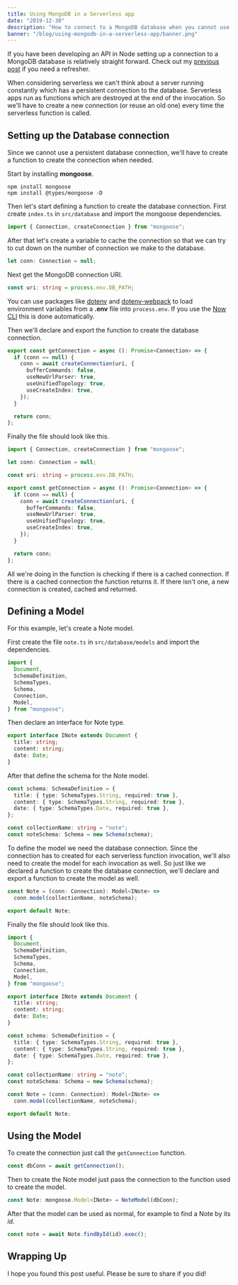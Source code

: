 ```yaml
---
title: Using MongoDB in a Serverless app
date: "2019-12-30"
description: "How to connect to a MongoDB database when you cannot use a persistent connection to the database"
banner: "/blog/using-mongodb-in-a-serverless-app/banner.png"
---
```


If you have been developing an API in Node setting up a connection to a MongoDB database is relatively straight forward. Check out my [previous post](https://akhilaariyachandra.com/setup-mongodb-in-nodejs-with-mongoose) if you need a refresher.

When considering serverless we can't think about a server running constantly which has a persistent connection to the database. Serverless apps run as functions which are destroyed at the end of the invocation. So we'll have to create a new connection (or reuse an old one) every time the serverless function is called.

## Setting up the Database connection

Since we cannot use a persistent database connection, we'll have to create a function to create the connection when needed.

Start by installing **mongoose**.

```shell
npm install mongoose
npm install @types/mongoose -D
```

Then let's start defining a function to create the database connection. First create `index.ts` in `src/database` and import the mongoose dependencies.

```typescript:src/database/index.ts
import { Connection, createConnection } from "mongoose";
```

After that let's create a variable to cache the connection so that we can try to cut down on the number of connection we make to the database.

```typescript:src/database/index.ts
let conn: Connection = null;
```

Next get the MongoDB connection URI.

```typescript:src/database/index.ts
const uri: string = process.env.DB_PATH;
```

You can use packages like [dotenv](https://www.npmjs.com/package/dotenv) and [dotenv-webpack](https://www.npmjs.com/package/dotenv-webpack) to load environment variables from a **.env** file into `process.env`. If you use the [Now CLI](https://zeit.co/download) this is done automatically.

<SpecialBlock
  type="warn"
  markdown="Remember to not commit the **.env** file!"
/>

Then we'll declare and export the function to create the database connection.

```typescript:src/database/index.ts
export const getConnection = async (): Promise<Connection> => {
  if (conn == null) {
    conn = await createConnection(uri, {
      bufferCommands: false,
      useNewUrlParser: true,
      useUnifiedTopology: true,
      useCreateIndex: true,
    });
  }

  return conn;
};
```

Finally the file should look like this.

```typescript:src/database/index.ts
import { Connection, createConnection } from "mongoose";

let conn: Connection = null;

const uri: string = process.env.DB_PATH;

export const getConnection = async (): Promise<Connection> => {
  if (conn == null) {
    conn = await createConnection(uri, {
      bufferCommands: false,
      useNewUrlParser: true,
      useUnifiedTopology: true,
      useCreateIndex: true,
    });
  }

  return conn;
};
```

All we're doing in the function is checking if there is a cached connection. If there is a cached connection the function returns it. If there isn't one, a new connection is created, cached and returned.

## Defining a Model

For this example, let's create a Note model.

First create the file `note.ts` in `src/database/models` and import the dependencies.

```typescript:src/database/models/note.ts
import {
  Document,
  SchemaDefinition,
  SchemaTypes,
  Schema,
  Connection,
  Model,
} from "mongoose";
```

Then declare an interface for Note type.

```typescript:src/database/models/note.ts
export interface INote extends Document {
  title: string;
  content: string;
  date: Date;
}
```

After that define the schema for the Note model.

```typescript:src/database/models/note.ts
const schema: SchemaDefinition = {
  title: { type: SchemaTypes.String, required: true },
  content: { type: SchemaTypes.String, required: true },
  date: { type: SchemaTypes.Date, required: true },
};

const collectionName: string = "note";
const noteSchema: Schema = new Schema(schema);
```

To define the model we need the database connection. Since the connection has to created for each serverless function invocation, we'll also need to create the model for each invocation as well. So just like we declared a function to create the database connection, we'll declare and export a function to create the model as well.

```typescript:src/database/models/note.ts
const Note = (conn: Connection): Model<INote> =>
  conn.model(collectionName, noteSchema);

export default Note;
```

Finally the file should look like this.

```typescript:src/database/models/note.ts
import {
  Document,
  SchemaDefinition,
  SchemaTypes,
  Schema,
  Connection,
  Model,
} from "mongoose";

export interface INote extends Document {
  title: string;
  content: string;
  date: Date;
}

const schema: SchemaDefinition = {
  title: { type: SchemaTypes.String, required: true },
  content: { type: SchemaTypes.String, required: true },
  date: { type: SchemaTypes.Date, required: true },
};

const collectionName: string = "note";
const noteSchema: Schema = new Schema(schema);

const Note = (conn: Connection): Model<INote> =>
  conn.model(collectionName, noteSchema);

export default Note;
```

## Using the Model

To create the connection just call the `getConnection` function.

```typescript
const dbConn = await getConnection();
```

Then to create the Note model just pass the connection to the function used to create the model.

```typescript
const Note: mongoose.Model<INote> = NoteModel(dbConn);
```

After that the model can be used as normal, for example to find a Note by its _id_.

```typescript
const note = await Note.findById(id).exec();
```

## Wrapping Up

I hope you found this post useful. Please be sure to share if you did!

